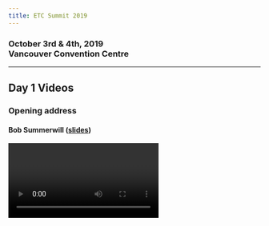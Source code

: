 ```yaml
---
title: ETC Summit 2019
---
```



### October 3rd & 4th, 2019<br/>Vancouver Convention Centre

<ButtonLink text="ETC Summit Website" to="https://etcsummit.com/" icon="external-link-alt" />

--- 

## Day 1 Videos

### Opening address 
#### Bob Summerwill ([slides](https://etcsummit.com/wp-content/uploads/2019/10/ETC-Summit-2019-Day-1-Talk-02-Anthony-Lusardi-The-State-of-Ethereum-Classic.pptx))
<Video url="https://www.youtube.com/embed/a-kgpkelvWE" />

### The State of ETC 
#### Anthony Lusardi ([slides](https://etcsummit.com/wp-content/uploads/2019/10/ETC-Summit-2019-Day-1-Talk-02-Anthony-Lusardi-The-State-of-Ethereum-Classic.pptx))
<Video url="https://www.youtube.com/embed/_vWAuRR_ttg" />

### Ethereum Classic Principles, Vision &amp; Opportunities 
#### Donald McIntyre ([slides](https://etcsummit.com/wp-content/uploads/2019/10/ETC-Summit-2019-Day-1-Talk-03-Donald-McIntyre-Ethereum-Classic-Principles-Vision-and-Opportunities.pdf))
<Video url="https://www.youtube.com/embed/7ihq8S62K_8" />

### Atlantis Protocol Upgrade &amp; the ETC Roadmap
#### Afri Schoedon
<Video url="https://www.youtube.com/embed/CelUmEWxY8M" />

### The Future of JSON-RPC Tooling 
#### Shane Jonas
<Video url="https://www.youtube.com/embed/g2zUSyXW6nI" />

### Jade Service Runner: Bridging the Decentralized Service Gap
#### Zane Starr
<Video url="https://www.youtube.com/embed/xZuZ-wrWCFs" />

### Adding Merkle-Mountain-Ranges and Fly-Proofs to ETC 
#### Zac Mitton ([slides](https://etcsummit.com/wp-content/uploads/2019/10/ETC-Summit-2019-Day-1-Talk-07-Zac-Mitton-Adding-Merkle-Mountain-Ranges-and-Fly-Proofs-to-ETC.pdf))
<Video url="https://www.youtube.com/embed/2Imsj1S4qg8" />

### ERC1066 - One Byte of Context 
#### Zrooklyn Zelenka
<Video url="https://www.youtube.com/embed/0uwBqQJ8KQw" />
